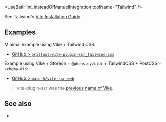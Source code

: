 
<UseBatiHint_insteadOfManuelIntegration toolName="Tailwind" />

See Tailwind's [Vite Installation Guide](https://tailwindcss.com/docs/guides/vite).

## Examples

Minimal example using Vike + Tailwind CSS:
 - [GitHub > `brillout/vite-plugin-ssr_tailwind-css`](https://github.com/brillout/vite-plugin-ssr_tailwind-css)

Example using Vike + Storeon + `@phensley/cldr` + TailwindCSS + PostCSS + `schema-dts`:
 - [GitHub > `mate-h/vite-ssr-web`](https://github.com/mate-h/vite-ssr-web)

> vite-plugin-ssr was the [previous name of Vike](https://vite-plugin-ssr.com/vike).

## See also

 - <Link href="/windi-css" />

